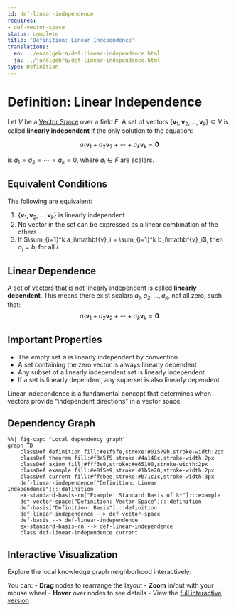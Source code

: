 ```yaml
---
id: def-linear-independence
requires:
- def-vector-space
status: complete
title: 'Definition: Linear Independence'
translations:
  en: ../en/algebra/def-linear-independence.html
  ja: ../ja/algebra/def-linear-independence.html
type: Definition
---
```


# Definition: Linear Independence {#def-linear-independence}

Let $V$ be a [Vector Space](def-vector-space.qmd) over a field $F$. A set of vectors $\{\mathbf{v}_1, \mathbf{v}_2, \ldots, \mathbf{v}_k\} \subseteq V$ is called **linearly independent** if the only solution to the equation:

$$a_1\mathbf{v}_1 + a_2\mathbf{v}_2 + \cdots + a_k\mathbf{v}_k = \mathbf{0}$$

is $a_1 = a_2 = \cdots = a_k = 0$, where $a_i \in F$ are scalars.

## Equivalent Conditions

The following are equivalent:

1. $\{\mathbf{v}_1, \mathbf{v}_2, \ldots, \mathbf{v}_k\}$ is linearly independent
2. No vector in the set can be expressed as a linear combination of the others
3. If $\sum_{i=1}^k a_i\mathbf{v}_i = \sum_{i=1}^k b_i\mathbf{v}_i$, then $a_i = b_i$ for all $i$

## Linear Dependence

A set of vectors that is not linearly independent is called **linearly dependent**. This means there exist scalars $a_1, a_2, \ldots, a_k$, not all zero, such that:
$$a_1\mathbf{v}_1 + a_2\mathbf{v}_2 + \cdots + a_k\mathbf{v}_k = \mathbf{0}$$

## Important Properties

- The empty set $\emptyset$ is linearly independent by convention
- A set containing the zero vector is always linearly dependent
- Any subset of a linearly independent set is linearly independent
- If a set is linearly dependent, any superset is also linearly dependent

Linear independence is a fundamental concept that determines when vectors provide "independent directions" in a vector space.

## Dependency Graph

```mermaid
%%| fig-cap: "Local dependency graph"
graph TD
    classDef definition fill:#e1f5fe,stroke:#01579b,stroke-width:2px
    classDef theorem fill:#f3e5f5,stroke:#4a148c,stroke-width:2px
    classDef axiom fill:#fff3e0,stroke:#e65100,stroke-width:2px
    classDef example fill:#e8f5e9,stroke:#1b5e20,stroke-width:2px
    classDef current fill:#ffebee,stroke:#b71c1c,stroke-width:3px
    def-linear-independence["Definition: Linear Independence"]:::definition
    ex-standard-basis-rn["Example: Standard Basis of ℝⁿ"]:::example
    def-vector-space["Definition: Vector Space"]:::definition
    def-basis["Definition: Basis"]:::definition
    def-linear-independence --> def-vector-space
    def-basis --> def-linear-independence
    ex-standard-basis-rn --> def-linear-independence
    class def-linear-independence current
```

## Interactive Visualization

Explore the local knowledge graph neighborhood interactively:

::: {.graph-viz data-id="def-linear-independence" data-width="700" data-height="500"}
:::

You can:
- **Drag** nodes to rearrange the layout
- **Zoom** in/out with your mouse wheel
- **Hover** over nodes to see details
- View the [full interactive version](../../output/interactive/def-linear-independence.html){target="_blank"}
